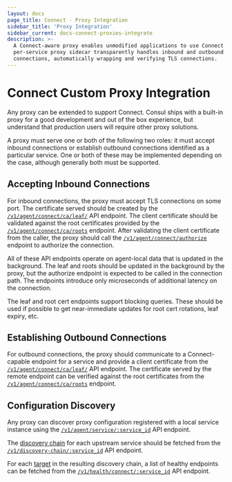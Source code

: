 ```yaml
---
layout: docs
page_title: Connect - Proxy Integration
sidebar_title: 'Proxy Integration'
sidebar_current: docs-connect-proxies-integrate
description: >-
  A Connect-aware proxy enables unmodified applications to use Connect. A
  per-service proxy sidecar transparently handles inbound and outbound service
  connections, automatically wrapping and verifying TLS connections.
---
```


# Connect Custom Proxy Integration

Any proxy can be extended to support Connect. Consul ships with a built-in
proxy for a good development and out of the box experience, but understand
that production users will require other proxy solutions.

A proxy must serve one or both of the following two roles: it must accept
inbound connections or establish outbound connections identified as a
particular service. One or both of these may be implemented depending on
the case, although generally both must be supported.

## Accepting Inbound Connections

For inbound connections, the proxy must accept TLS connections on some port.
The certificate served should be created by the
[`/v1/agent/connect/ca/leaf/`](/api/agent/connect) API endpoint.
The client certificate should be validated against the root certificates
provided by the
[`/v1/agent/connect/ca/roots`](/api/agent/connect) endpoint.
After validating the client certificate from the caller, the proxy should
call the
[`/v1/agent/connect/authorize`](/api/agent/connect) endpoint to
authorize the connection.

All of these API endpoints operate on agent-local data that is updated
in the background. The leaf and roots should be updated in the background
by the proxy, but the authorize endpoint is expected to be called in the
connection path. The endpoints introduce only microseconds of additional
latency on the connection.

The leaf and root cert endpoints support blocking queries. These should be
used if possible to get near-immediate updates for root cert rotations,
leaf expiry, etc.

## Establishing Outbound Connections

For outbound connections, the proxy should communicate to a
Connect-capable endpoint for a service and provide a client certificate
from the
[`/v1/agent/connect/ca/leaf/`](/api/agent/connect) API endpoint.
The certificate served by the remote endpoint can be verified against the
root certificates from the
[`/v1/agent/connect/ca/roots`](/api/agent/connect) endpoint.

## Configuration Discovery

Any proxy can discover proxy configuration registered with a local service
instance using the
[`/v1/agent/service/:service_id`](/api/agent/service#get-service-configuration)
API endpoint.

The [discovery chain](/docs/internals/discovery-chain) for each upstream
service should be fetched from the
[`/v1/discovery-chain/:service_id`](/api/discovery-chain) API endpoint.

For each [target](/docs/internals/discovery-chain#targets) in the
resulting discovery chain, a list of healthy endpoints can be fetched from the
[`/v1/health/connect/:service_id`](/api/health#list-nodes-for-connect-capable-service)
API endpoint.
